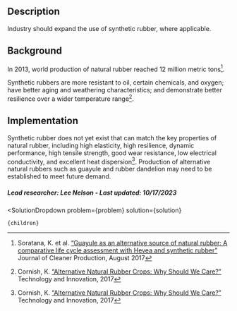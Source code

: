 

## Description
Industry should expand the use of synthetic rubber, where applicable.

## Background
In 2013, world production of natural rubber reached 12 million metric tons[^”1”].

Synthetic rubbers are more resistant to oil, certain chemicals, and oxygen; have better aging and weathering characteristics; and demonstrate better resilience over a wider temperature range[^”2”].

## Implementation
Synthetic rubber does not yet exist that can match the key properties of natural rubber, including high elasticity, high resilience, dynamic performance, high tensile strength, good wear resistance, low electrical conductivity, and excellent heat dispersion[^”2”]. Production of alternative natural rubbers such as guayule and rubber dandelion may need to be established to meet future demand.

##### Lead researcher: Lee Nelson - Last updated: 10/17/2023

[^”1”]: Soratana, K. et al. [“Guayule as an alternative source of natural rubber: A comparative life cycle assessment with Hevea and synthetic rubber”](https://doi.org/10.1016/j.jclepro.2017.05.070) Journal of Cleaner Production, August 2017

[^”2”]: Cornish, K. [“Alternative Natural Rubber Crops: Why Should We Care?”](https://doi.org/10.21300/18.4.2017.245) Technology and Innovation, 2017

  <SolutionDropdown 
    problem={problem} 
    solution={solution}
  >
    {children}
  </SolutionDropdown>